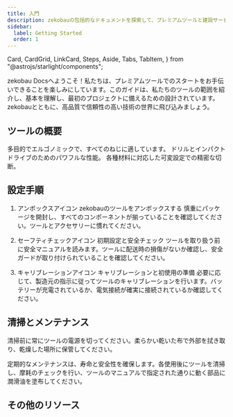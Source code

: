 ```yaml
---
title: 入門
description: zekobauの包括的なドキュメントを探索して、プレミアムツールと建設サービスを詳しく見てください。
sidebar:
  label: Getting Started
  order: 1
---
```


  Card,
  CardGrid,
  LinkCard,
  Steps,
  Aside,
  Tabs,
  TabItem,
} from "@astrojs/starlight/components";

zekobau Docsへようこそ！私たちは、プレミアムツールでのスタートをお手伝いできることを楽しみにしています。このガイドは、私たちのツールの範囲を紹介し、基本を理解し、最初のプロジェクトに備えるための設計されています。zekobauとともに、高品質で信頼性の高い技術の世界に飛び込みましょう。

## ツールの概要

<CardGrid>
  <Card title="スクリュードライバーセット" icon="seti:config">
    多目的でエルゴノミックで、すべてのねじに適しています。
    <LinkCard title="詳細はこちら " href="ja/guides/getting-started" />
  </Card>
  <Card title="ハンマードリル" icon="seti:pipeline">
    ドリルとインパクトドライブのためのパワフルな性能。
    <LinkCard title="詳細はこちら " href="ja/guides/getting-started" />
  </Card>
  <Card title="電動ノコギリ" icon="seti:crystal">
    各種材料に対応した可変設定での精密な切断。
    <LinkCard title="詳細はこちら " href="ja/guides/getting-started" />
  </Card>
</CardGrid>

## 設定手順

<Steps>

1. アンボックスアイコン zekobauのツールをアンボックスする
   慎重にパッケージを開封し、すべてのコンポーネントが揃っていることを確認してください。ツールとアクセサリーに慣れてください。

2. セーフティチェックアイコン 初期設定と安全チェック
   ツールを取り扱う前に安全マニュアルを読みます。ツールに配送時の損傷がないか確認し、安全ガードが取り付けられていることを確認してください。

3. キャリブレーションアイコン キャリブレーションと初使用の準備
   必要に応じて、製造元の指示に従ってツールのキャリブレーションを行います。バッテリーが充電されているか、電気接続が確実に接続されているか確認してください。

</Steps>


## 清掃とメンテナンス

<Aside type="tip">
  清掃前に常にツールの電源を切ってください。柔らかい乾いた布で外部を拭き取り、乾燥した場所に保管してください。
</Aside>

定期的なメンテナンスは、寿命と安全性を確保します。各使用後にツールを清掃し、摩耗のチェックを行い、ツールのマニュアルで指定された通りに動く部品に潤滑油を塗布してください。

## その他のリソース

<LinkCard
  title="詳細なチュートリアル"
  description="専門家によるチュートリアルでツールの使用法を詳しく学びます。"
  href="ja/guides/getting-started"
/>

<LinkCard
  title="ビデオデモ"
  description="ツールを最大限に活用するためのビジュアルガイド。"
  href="ja/guides/getting-started"
/>

<LinkCard
  title="保証情報"
  description="保証範囲と必要に応じて請求方法を理解します。"
  href="ja/guides/getting-started"
/>
